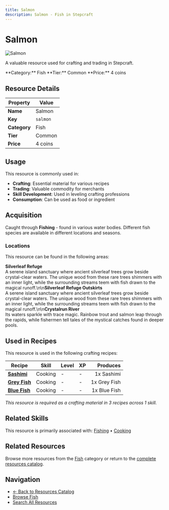 ```yaml
---
title: Salmon
description: Salmon - Fish in Stepcraft
---
```


# Salmon

<div className="flex items-start gap-6 mb-8">
  <div className="flex-shrink-0">
    <img src="/assets/resources/fishing/salmon.png" alt="Salmon" className="w-24 h-24 border rounded-lg" />
  </div>
  <div className="flex-1">
    <div className="space-y-2">
      <p className="text-lg text-muted-foreground">A valuable resource used for crafting and trading in Stepcraft.</p>
      <div className="flex flex-wrap gap-4 text-sm">
        <span className="px-2 py-1 bg-blue-100 dark:bg-blue-900 rounded-md">
          **Category:** Fish
        </span>
        <span className="px-2 py-1 bg-gray-100 dark:bg-gray-900 rounded-md">
          **Tier:** Common
        </span>
        <span className="px-2 py-1 bg-green-100 dark:bg-green-900 rounded-md">
          **Price:** 4 coins
        </span>
      </div>
    </div>
  </div>
</div>

## Resource Details

| Property | Value |
|----------|-------|
| **Name** | Salmon |
| **Key** | `salmon` |
| **Category** | Fish |
| **Tier** | Common |
| **Price** | 4 coins |


## Usage

This resource is commonly used in:

- **Crafting**: Essential material for various recipes
- **Trading**: Valuable commodity for merchants
- **Skill Development**: Used in leveling crafting professions
- **Consumption**: Can be used as food or ingredient



## Acquisition

Caught through **Fishing** - found in various water bodies. Different fish species are available in different locations and seasons.

### Locations

This resource can be found in the following areas:

**Silverleaf Refuge**  
A serene island sanctuary where ancient silverleaf trees grow beside crystal-clear waters. The unique wood from these rare trees shimmers with an inner light, while the surrounding streams teem with fish drawn to the magical runoff.\n\n**Silverleaf Refuge Outskirts**  
A serene island sanctuary where ancient silverleaf trees grow beside crystal-clear waters. The unique wood from these rare trees shimmers with an inner light, while the surrounding streams teem with fish drawn to the magical runoff.\n\n**Crystalrun River**  
Its waters sparkle with trace magic. Rainbow trout and salmon leap through the rapids, while fishermen tell tales of the mystical catches found in deeper pools.


## Used in Recipes

This resource is used in the following crafting recipes:

| Recipe | Skill | Level | XP | Produces |
|--------|-------|-------|----|---------:|
| **[Sashimi](/docs/resources/individual/sashimi)** | Cooking | - | - | 1x Sashimi |
| **[Grey Fish](/docs/resources/individual/grey_fish)** | Cooking | - | - | 1x Grey Fish |
| **[Blue Fish](/docs/resources/individual/blue_fish)** | Cooking | - | - | 1x Blue Fish |

*This resource is required as a crafting material in 3 recipes across 1 skill.*


## Related Skills

This resource is primarily associated with: [Fishing](/docs/skills/individual/fishing) • [Cooking](/docs/skills/individual/cooking)

## Related Resources

Browse more resources from the [Fish](/docs/resources#fish) category or return to the [complete resources catalog](/docs/resources).

## Navigation

- [← Back to Resources Catalog](/docs/resources)
- [Browse Fish](/docs/resources#fish)
- [Search All Resources](/search)
